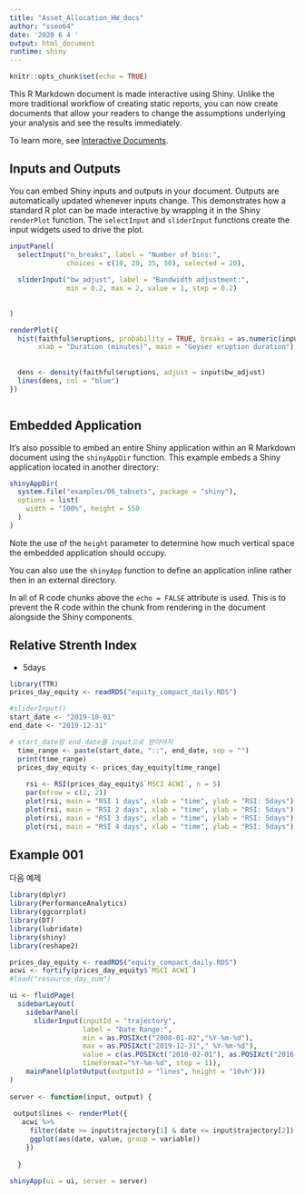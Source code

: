 ```yaml
---
title: "Asset_Allocation_HW_docs"
author: "sseo64"
date: '2020 6 4 '
output: html_document
runtime: shiny
---
```


```r
knitr::opts_chunk$set(echo = TRUE)
```

This R Markdown document is made interactive using Shiny. Unlike the more traditional workflow of creating static reports, you can now create documents that allow your readers to change the assumptions underlying your analysis and see the results immediately. 

To learn more, see [Interactive Documents](http://rmarkdown.rstudio.com/authoring_shiny.html).

## Inputs and Outputs

You can embed Shiny inputs and outputs in your document. Outputs are automatically updated whenever inputs change.  This demonstrates how a standard R plot can be made interactive by wrapping it in the Shiny `renderPlot` function. The `selectInput` and `sliderInput` functions create the input widgets used to drive the plot.

```r
inputPanel(
  selectInput("n_breaks", label = "Number of bins:",
              choices = c(10, 20, 35, 50), selected = 20),
  
  sliderInput("bw_adjust", label = "Bandwidth adjustment:",
              min = 0.2, max = 2, value = 1, step = 0.2)
  
  
)

renderPlot({
  hist(faithful$eruptions, probability = TRUE, breaks = as.numeric(input$n_breaks),
       xlab = "Duration (minutes)", main = "Geyser eruption duration")
  
  
  dens <- density(faithful$eruptions, adjust = input$bw_adjust)
  lines(dens, col = "blue")
})



```

## Embedded Application

It's also possible to embed an entire Shiny application within an R Markdown document using the `shinyAppDir` function. This example embeds a Shiny application located in another directory:

```r
shinyAppDir(
  system.file("examples/06_tabsets", package = "shiny"),
  options = list(
    width = "100%", height = 550
  )
)
```

Note the use of the `height` parameter to determine how much vertical space the embedded application should occupy.

You can also use the `shinyApp` function to define an application inline rather then in an external directory.

In all of R code chunks above the `echo = FALSE` attribute is used. This is to prevent the R code within the chunk from rendering in the document alongside the Shiny components.

## Relative Strenth Index
- 5days

```r
library(TTR)
prices_day_equity <- readRDS("equity_compact_daily.RDS")

#sliderInput()
start_date <- "2019-10-01"
end_date <- "2019-12-31"

# start_date랑 end_date를 input으로 받아야지
  time_range <- paste(start_date, "::", end_date, sep = "")
  print(time_range)
  prices_day_equity <- prices_day_equity[time_range]
  
    rsi <- RSI(prices_day_equity$`MSCI ACWI`, n = 5)
    par(mfrow = c(2, 2))
    plot(rsi, main = "RSI 1 days", xlab = "time", ylab = "RSI: 5days")
    plot(rsi, main = "RSI 2 days", xlab = "time", ylab = "RSI: 5days")
    plot(rsi, main = "RSI 3 days", xlab = "time", ylab = "RSI: 5days")
    plot(rsi, main = "RSI 4 days", xlab = "time", ylab = "RSI: 5days")
```

## Example 001

다음 예제

```r
library(dplyr)
library(PerformanceAnalytics)
library(ggcorrplot)
library(DT)
library(lubridate)
library(shiny)
library(reshape2)

prices_day_equity <- readRDS("equity_compact_daily.RDS")
acwi <- fortify(prices_day_equity$`MSCI ACWI`)
#load("resource_day_sum")

ui <- fluidPage(
  sidebarLayout(
    sidebarPanel(
      sliderInput(inputId = "trajectory", 
                  label = "Date Range:",
                  min = as.POSIXct("2008-01-02","%Y-%m-%d"),
                  max = as.POSIXct("2019-12-31"," %Y-%m-%d"),
                  value = c(as.POSIXct("2010-02-01"), as.POSIXct("2016-03-21")), 
                  timeFormat="%Y-%m-%d", step = 1)),
    mainPanel(plotOutput(outputId = "lines", height = "10vh")))
)
  
server <- function(input, output) {
    
 output$lines <- renderPlot({
   acwi %>%
     filter(date >= input$trajectory[1] & date <= input$trajectory[2]) %>%
     ggplot(aes(date, value, group = variable))
    })
  
  }
  
shinyApp(ui = ui, server = server)
  

```

